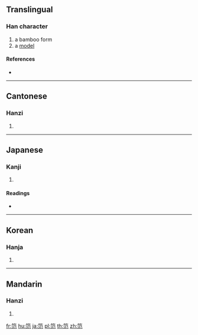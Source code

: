 {{character info/new}}
==Translingual==

===Han character===
{{Han char|rn=118|rad=竹|as=05|sn=11|four=88112|canj=HESU}}

# a bamboo form
# a [[model]]

====References====
* {{Han ref|kx=0881.130|dkj=25952|dj=1310.020|hdz=52959.030|uh=7B35|ud=31541|bh=D6CB|bd=54987}}

----

==Cantonese==

===Hanzi===
{{yue-hanzi|jyut=faan6|y=faan6}}

# {{defn|lang=yue|sort=竹05}}

----

==Japanese==

===Kanji===
{{ja-kanji|grade=|rs=竹05}}

# {{defn|lang=ja|sort=竹05}}

====Readings====
* {{ja-readings|on=[[はん]] (han)|kun=[[のり]] (nori)|nanori=}}

----

==Korean==

===Hanja===
{{ko-hanja|hangeul=범|eumhun=|rv=beom|mr=pŏm|y=pem}}

# {{defn|lang=ko|sort=竹05}}

----

==Mandarin==

===Hanzi===
{{cmn-hanzi|pin=[[fàn]] ([[fan4]]), [[lǒng]] ([[long3]])|wg=fan<sup>4</sup>, lung<sup>3</sup>}}

# {{defn|lang=cmn|sort=竹05}}

[[fr:笵]]
[[hu:笵]]
[[ja:笵]]
[[pl:笵]]
[[th:笵]]
[[zh:笵]]